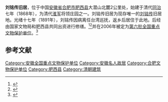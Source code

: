 {{全国重点文物保护单位
| 级别 = 全国
| Cat = 安徽全国重点文物保护单位
| 省区市 = 安徽省
| 图片 = 
| 名称 = 刘铭传旧居
| 编号 = Ⅴ－84
| 分类 = 近现代重要史迹及代表性建筑
| 时代 = 清
| 所在 = [[安徽省|安徽省]][[合肥市|合肥市]][[肥东县|肥东县]]
| 登录 = 2006年
}}
'''刘铭传旧居'''，位于中国[[安徽省|安徽省]][[合肥市|合肥市]][[肥西县|肥西县]]大潜山北麓2公里处，始建于清代[[同治|同治]]七年（1868年），为清代[[淮军|淮军]]将领庄园之一。刘铭传旧居为现存唯一的[[刘铭传|刘铭传]]旧居地。光绪十七年（1891年），刘铭传因病离任台湾巡抚，返乡后居住于此地。后经由国家文物局和肥西县共同出资进行修缮。<ref>{{Cite web |url=http://365jia.cn/news/2014-04-29/4169FB25BCC7B144.html |title=肥西刘铭传旧居主体面貌已初步亮相 十一或整体开放 |accessdate=2014-05-02 |archive-date=2014-05-02 |archive-url=https://web.archive.org/web/20140502174217/http://365jia.cn/news/2014-04-29/4169FB25BCC7B144.html |dead-url=no }}</ref><ref>{{Cite web |url=http://news.gmw.cn/newspaper/2014-04/29/content_3227876.htm |title=刘铭传旧居十一或开放 合肥晚报 2014-04-29 |accessdate=2014-05-02 |archive-date=2014-05-02 |archive-url=https://web.archive.org/web/20140502161126/http://news.gmw.cn/newspaper/2014-04/29/content_3227876.htm |dead-url=no }}</ref>并在2006年被定为[[第六批全国重点文物保护单位|第六批全国重点文物保护单位]]。<ref>{{cite web|author1=国务院|title=国务院关于核定并公布第六批全国 重点文物保护单位的通知|url=http://www.gov.cn/zwgk/2006-06/02/content_297818.htm|accessdate=2018-02-24|archive-date=2012-08-05|archive-url=https://archive.is/20120805113248/http://www.gov.cn/zwgk/2006-06/02/content_297818.htm|dead-url=no}}</ref>

==参考文献==
{{reflist}}

{{DEFAULTSORT:L}}
{{安徽全国重点文物保护单位}}
{{合肥市文保单位}}
{{Anhui-stub}}
{{全国重点文物保护单位小作品}}

[[Category:安徽全国重点文物保护单位|Category:安徽全国重点文物保护单位]]
[[Category:安徽名人故居|Category:安徽名人故居]]
[[Category:合肥文物保护单位|Category:合肥文物保护单位]]
[[Category:肥西县|Category:肥西县]]
[[Category:清朝建筑|Category:清朝建筑]]